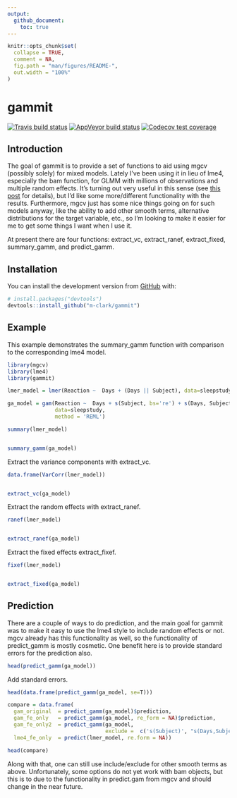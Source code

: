 ```yaml
---
output: 
  github_document:
    toc: true
---
```


<!-- README.md is generated from README.Rmd. Please edit that file -->

```r
knitr::opts_chunk$set(
  collapse = TRUE,
  comment = NA,
  fig.path = "man/figures/README-",
  out.width = "100%"
)
```
# gammit

<!-- badges: start -->
[![Travis build status](https://travis-ci.org/m-clark/gammit.svg?branch=master)](https://travis-ci.org/m-clark/gammit)
[![AppVeyor build status](https://ci.appveyor.com/api/projects/status/github/m-clark/gammit?branch=master&svg=true)](https://ci.appveyor.com/project/m-clark/gammit)
[![Codecov test coverage](https://codecov.io/gh/m-clark/gammit/branch/master/graph/badge.svg)](https://codecov.io/gh/m-clark/gammit?branch=master)
<!-- badges: end -->

## Introduction

The goal of gammit is to provide a set of functions to aid using <span class="pack" style = "">mgcv</span> (possibly solely) for mixed models.  Lately I've been using it in lieu of <span class="pack" style = "">lme4</span>, especially the <span class="func" style = "">bam</span> function, for GLMM with millions of observations and multiple random effects.  It's turning out very useful in this sense (see [this post](https://m-clark.github.io/posts/2019-10-20-big-mixed-models/) for details), but I'd like some more/different functionality with the results.  Furthermore, <span class="pack" style = "">mgcv</span> just has some nice things going on for such models anyway, like the ability to add other smooth terms, alternative distributions for the target variable, etc., so I'm looking to make it easier for me to get some things I want when I use it. 

At present there are four functions: <span class="func" style = "">extract_vc</span>, <span class="func" style = "">extract_ranef</span>, <span class="func" style = "">extract_fixed</span>, <span class="func" style = "">summary_gamm</span>, and <span class="func" style = "">predict_gamm.</span>

## Installation

You can install the development version from [GitHub](https://github.com/) with:

``` r
# install.packages("devtools")
devtools::install_github("m-clark/gammit")
```

## Example

This example demonstrates the <span class="func" style = "">summary_gamm</span> function with comparison to the corresponding <span class="pack" style = "">lme4</span> model.

```r
library(mgcv)
library(lme4)
library(gammit)

lmer_model = lmer(Reaction ~  Days + (Days || Subject), data=sleepstudy)

ga_model = gam(Reaction ~  Days + s(Subject, bs='re') + s(Days, Subject, bs='re'),
               data=sleepstudy,
               method = 'REML')

summary(lmer_model)


summary_gamm(ga_model)
```

Extract the variance components with <span class="func" style = "">extract_vc</span>.

```r
data.frame(VarCorr(lmer_model))


extract_vc(ga_model)
```


Extract the random effects with <span class="func" style = "">extract_ranef</span>.

```r
ranef(lmer_model)


extract_ranef(ga_model)
```

Extract the fixed effects <span class="func" style = "">extract_fixef</span>.

```r
fixef(lmer_model)


extract_fixed(ga_model)
```


## Prediction

There are a couple of ways to do prediction, and the main goal for gammit was to make it easy to use the <span class="pack" style = "">lme4</span> style to include random effects or not.  <span class="pack" style = "">mgcv</span> already has this functionality as well, so the functionality of  <span class="func" style = "">predict_gamm</span> is mostly cosmetic.  One benefit here is to provide standard errors for the prediction also.

```r
head(predict_gamm(ga_model))
```

Add standard errors.

```r
head(data.frame(predict_gamm(ga_model, se=T)))
```

```r
compare = data.frame(
  gam_original  = predict_gamm(ga_model)$prediction,
  gam_fe_only   = predict_gamm(ga_model, re_form = NA)$prediction,
  gam_fe_only2  = predict_gamm(ga_model, 
                               exclude =  c('s(Subject)', "s(Days,Subject)"))$prediction,
  lme4_fe_only  = predict(lmer_model, re.form = NA))

head(compare)
```

Along with that, one can still use include/exclude for other smooth terms as above.  Unfortunately, some options do not yet work with <span class="objclass" style = "">bam</span> objects, but this is to due to the functionality in <span class="func" style = "">predict.gam</span> from <span class="pack" style = "">mgcv</span> and should change in the near future.


